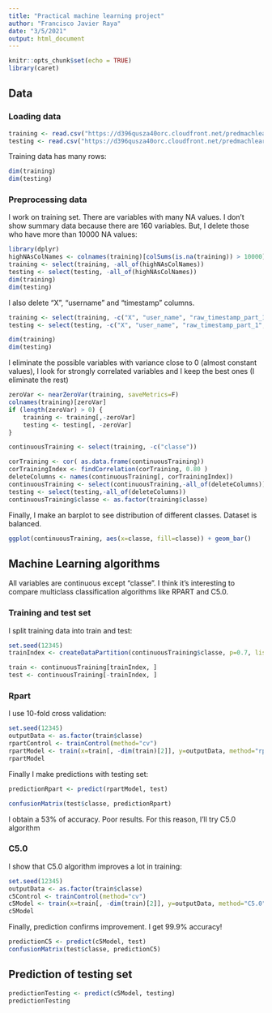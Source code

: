 ```yaml
---
title: "Practical machine learning project"
author: "Francisco Javier Raya"
date: "3/5/2021"
output: html_document
---
```


```r
knitr::opts_chunk$set(echo = TRUE)
library(caret)
```

## Data

### Loading data

```r
training <- read.csv("https://d396qusza40orc.cloudfront.net/predmachlearn/pml-training.csv", na.strings=c("NA", ""))
testing <- read.csv("https://d396qusza40orc.cloudfront.net/predmachlearn/pml-testing.csv", na.strings=c("NA", ""))
```

Training data has many rows:
```r
dim(training)
dim(testing)
```


### Preprocessing data

I work on training set. There are variables with many NA values. I don't show summary data because there are 160 variables. But, I delete those who have more than 10000 NA values:

```r
library(dplyr)
highNAsColNames <- colnames(training)[colSums(is.na(training)) > 10000]
training <- select(training, -all_of(highNAsColNames))
testing <- select(testing, -all_of(highNAsColNames))
dim(training)
dim(testing)
```

I also delete "X", "username" and "timestamp" columns.

```r
training <- select(training, -c("X", "user_name", "raw_timestamp_part_1", "raw_timestamp_part_2", "cvtd_timestamp"))
testing <- select(testing, -c("X", "user_name", "raw_timestamp_part_1", "raw_timestamp_part_2", "cvtd_timestamp"))

dim(training)
dim(testing)

```

I eliminate the possible variables with variance close to 0 (almost constant values), I look for strongly correlated variables and I keep the best ones (I eliminate the rest)

```r
zeroVar <- nearZeroVar(training, saveMetrics=F)   
colnames(training)[zeroVar]
if (length(zeroVar) > 0) {
    training <- training[,-zeroVar]
    testing <- testing[, -zeroVar]
}

continuousTraining <- select(training, -c("classe"))

corTraining <- cor( as.data.frame(continuousTraining))
corTrainingIndex <- findCorrelation(corTraining, 0.80 ) 
deleteColumns <- names(continuousTraining[, corTrainingIndex])
continuousTraining <- select(continuousTraining,-all_of(deleteColumns))
testing <- select(testing,-all_of(deleteColumns))
continuousTraining$classe <- as.factor(training$classe)
```


Finally, I make an barplot to see distribution of different classes. Dataset is balanced.


```r

ggplot(continuousTraining, aes(x=classe, fill=classe)) + geom_bar()

```

## Machine Learning algorithms

All variables are continuous except "classe". I think it's interesting to compare multiclass classification algorithms like RPART and C5.0.


### Training and test set

I split training data into train and test:

```r
set.seed(12345)
trainIndex <- createDataPartition(continuousTraining$classe, p=0.7, list=FALSE)

train <- continuousTraining[trainIndex, ]
test <- continuousTraining[-trainIndex, ]

```

### Rpart

I use 10-fold cross validation:

``` r
set.seed(12345)
outputData <- as.factor(train$classe)
rpartControl <- trainControl(method="cv")
rpartModel <- train(x=train[, -dim(train)[2]], y=outputData, method="rpart", trControl = rpartControl)
rpartModel
```

Finally I make predictions with testing set:

```r
predictionRpart <- predict(rpartModel, test)

confusionMatrix(test$classe, predictionRpart)

```

I obtain a 53% of accuracy. Poor results. For this reason, I'll try C5.0 algorithm

### C5.0

I show that C5.0 algorithm improves a lot in training:

```r
set.seed(12345)
outputData <- as.factor(train$classe)
c5Control <- trainControl(method="cv")
c5Model <- train(x=train[, -dim(train)[2]], y=outputData, method="C5.0", trControl = c5Control)
c5Model
```

Finally, prediction confirms improvement. I get 99.9% accuracy!


```r
predictionC5 <- predict(c5Model, test)
confusionMatrix(test$classe, predictionC5)


```


## Prediction of testing set

```r

predictionTesting <- predict(c5Model, testing)
predictionTesting

```

